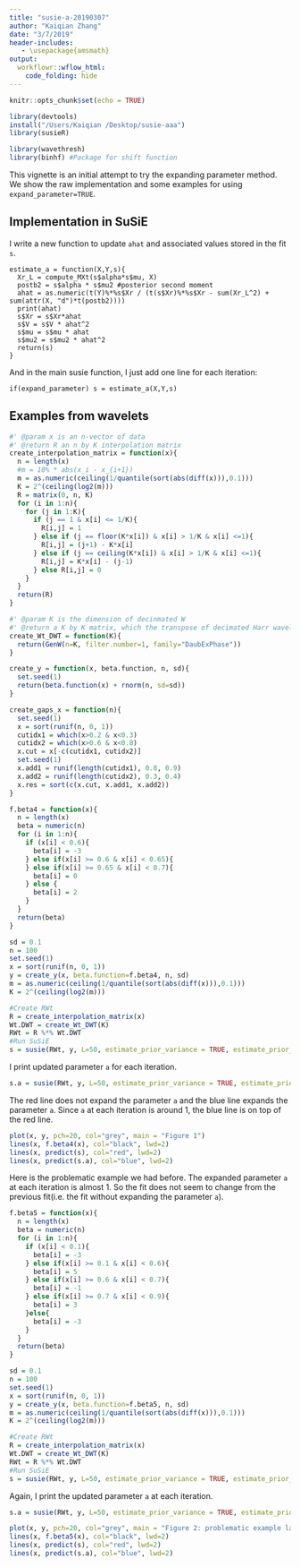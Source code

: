 ```yaml
---
title: "susie-a-20190307"
author: "Kaiqian Zhang"
date: "3/7/2019"
header-includes:
   - \usepackage{amsmath}
output: 
  workflowr::wflow_html:
    code_folding: hide
---
```


```r
knitr::opts_chunk$set(echo = TRUE)
```

```r
library(devtools)
install("/Users/Kaiqian /Desktop/susie-aaa")
library(susieR)
```

```r
library(wavethresh)
library(binhf) #Package for shift function
```

This vignette is an initial attempt to try the expanding parameter method. We show the raw implementation and some examples for using `expand_parameter=TRUE`.

## Implementation in SuSiE

I write a new function to update `ahat` and associated values stored in the fit `s`. 

```
estimate_a = function(X,Y,s){
  Xr_L = compute_MXt(s$alpha*s$mu, X)
  postb2 = s$alpha * s$mu2 #posterior second moment
  ahat = as.numeric(t(Y)%*%s$Xr / (t(s$Xr)%*%s$Xr - sum(Xr_L^2) + sum(attr(X, "d")*t(postb2))))
  print(ahat)
  s$Xr = s$Xr*ahat
  s$V = s$V * ahat^2
  s$mu = s$mu * ahat
  s$mu2 = s$mu2 * ahat^2
  return(s)
}
```

And in the main susie function, I just add one line for each iteration:

```
if(expand_parameter) s = estimate_a(X,Y,s)
```
## Examples from wavelets

```r
#' @param x is an n-vector of data
#' @return R an n by K interpolation matrix
create_interpolation_matrix = function(x){
  n = length(x)
  #m = 10% * abs(x_i - x_{i+1})
  m = as.numeric(ceiling(1/quantile(sort(abs(diff(x))),0.1)))
  K = 2^(ceiling(log2(m)))
  R = matrix(0, n, K)
  for (i in 1:n){
    for (j in 1:K){
      if (j == 1 & x[i] <= 1/K){
        R[i,j] = 1
      } else if (j == floor(K*x[i]) & x[i] > 1/K & x[i] <=1){
        R[i,j] = (j+1) - K*x[i]
      } else if (j == ceiling(K*x[i]) & x[i] > 1/K & x[i] <=1){
        R[i,j] = K*x[i] - (j-1)
      } else R[i,j] = 0
    }
  }
  return(R)
}
```

```r
#' @param K is the dimension of decinmated W
#' @return a K by K matrix, which the transpose of decimated Harr wavelet transform matrix 
create_Wt_DWT = function(K){
  return(GenW(n=K, filter.number=1, family="DaubExPhase"))
}
```

```r
create_y = function(x, beta.function, n, sd){
  set.seed(1)
  return(beta.function(x) + rnorm(n, sd=sd))
}
```

```r
create_gaps_x = function(n){
  set.seed(1)
  x = sort(runif(n, 0, 1))
  cutidx1 = which(x>0.2 & x<0.3)
  cutidx2 = which(x>0.6 & x<0.8)
  x.cut = x[-c(cutidx1, cutidx2)]
  set.seed(1)
  x.add1 = runif(length(cutidx1), 0.8, 0.9)
  x.add2 = runif(length(cutidx2), 0.3, 0.4)
  x.res = sort(c(x.cut, x.add1, x.add2))
}
```

```r
f.beta4 = function(x){
  n = length(x)
  beta = numeric(n)
  for (i in 1:n){
    if (x[i] < 0.6){
      beta[i] = -3
    } else if(x[i] >= 0.6 & x[i] < 0.65){ 
    } else if(x[i] >= 0.65 & x[i] < 0.7){
      beta[i] = 0
    } else {
      beta[i] = 2
    }
  }
  return(beta)
}
```

```r
sd = 0.1
n = 100
set.seed(1)
x = sort(runif(n, 0, 1))
y = create_y(x, beta.function=f.beta4, n, sd)
m = as.numeric(ceiling(1/quantile(sort(abs(diff(x))),0.1)))
K = 2^(ceiling(log2(m)))
```

```r
#Create RWt
R = create_interpolation_matrix(x)
Wt.DWT = create_Wt_DWT(K)
RWt = R %*% Wt.DWT
#Run SuSiE
s = susie(RWt, y, L=50, estimate_prior_variance = TRUE, estimate_prior_method = 'optim')
```

I print updated parameter `a` for each iteration.
```r
s.a = susie(RWt, y, L=50, estimate_prior_variance = TRUE, estimate_prior_method = 'optim', expand_parameter = TRUE)
```

The red line does not expand the parameter `a` and the blue line expands the parameter `a`. Since `a` at each iteration is around 1, the blue line is on top of the red line. 
```r
plot(x, y, pch=20, col="grey", main = "Figure 1")
lines(x, f.beta4(x), col="black", lwd=2)
lines(x, predict(s), col="red", lwd=2)
lines(x, predict(s.a), col="blue", lwd=2)
```

Here is the problematic example we had before. The expanded parameter `a` at each iteration is almost 1. So the fit does not seem to change from the previous fit(i.e. the fit without expanding the parameter `a`). 
```r
f.beta5 = function(x){
  n = length(x)
  beta = numeric(n)
  for (i in 1:n){
    if (x[i] < 0.1){
      beta[i] = -3
    } else if(x[i] >= 0.1 & x[i] < 0.6){
      beta[i] = 5
    } else if(x[i] >= 0.6 & x[i] < 0.7){
      beta[i] = -1
    } else if(x[i] >= 0.7 & x[i] < 0.9){
      beta[i] = 3
    }else{
      beta[i] = -3
    }
  }
  return(beta)
}
```

```r
sd = 0.1
n = 100
set.seed(1)
x = sort(runif(n, 0, 1))
y = create_y(x, beta.function=f.beta5, n, sd)
m = as.numeric(ceiling(1/quantile(sort(abs(diff(x))),0.1)))
K = 2^(ceiling(log2(m)))
```

```r
#Create RWt
R = create_interpolation_matrix(x)
Wt.DWT = create_Wt_DWT(K)
RWt = R %*% Wt.DWT
#Run SuSiE
s = susie(RWt, y, L=50, estimate_prior_variance = TRUE, estimate_prior_method = 'optim')
```
Again, I print the updated parameter `a` at each iteration.
```r
s.a = susie(RWt, y, L=50, estimate_prior_variance = TRUE, estimate_prior_method = 'optim', expand_parameter = TRUE)
```

```r
plot(x, y, pch=20, col="grey", main = "Figure 2: problematic example last time")
lines(x, f.beta5(x), col="black", lwd=2)
lines(x, predict(s), col="red", lwd=2)
lines(x, predict(s.a), col="blue", lwd=2)
```




